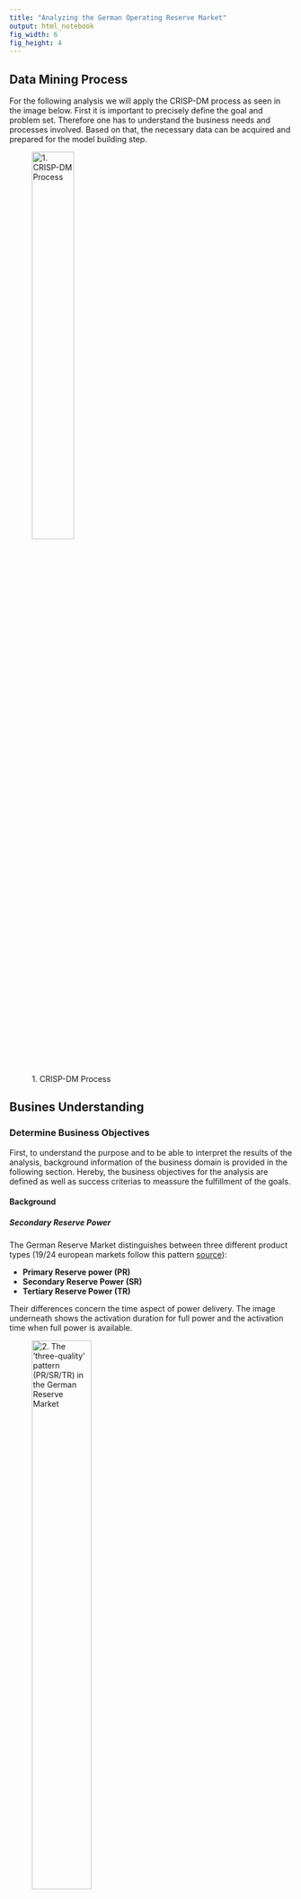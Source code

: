 ```yaml
---
title: "Analyzing the German Operating Reserve Market"
output: html_notebook
fig_width: 6 
fig_height: 4
---
```





## Data Mining Process

For the following analysis we will apply the CRISP-DM process as seen in the image below. First it is important to precisely define the goal and problem set. Therefore one has to understand the business needs and processes involved. Based on that, the necessary data can be acquired and prepared for the model building step.


![1. CRISP-DM Process](/Users/Timo/Documents/Studium/2.\ Master/Masterarbeit/\[3\]_Ausarbeitung/LaTex/GER_version/1_graphics/crisp_dm.png){ width=42% }


## Busines Understanding

### Determine Business Objectives

First, to understand the purpose and to be able to interpret the results of the analysis, background information of the business domain is provided in the following section. Hereby, the business objectives for the analysis are defined as well as success criterias to meassure the fulfillment of the goals.

#### Background


##### Secondary Reserve Power

The German Reserve Market distinguishes between three different product types (19/24 european markets follow this pattern [source](http://www.strommarkttreffen.org/2016-1-22-Ocker-German-Secondary-Balancing-Power-Market.pdf.pdf)):

- **Primary Reserve power (PR)**
- **Secondary Reserve Power (SR)**
- **Tertiary Reserve Power (TR)**

Their differences concern the time aspect of power delivery. The image underneath shows the activation duration for full power and the activation time when full power is available. 


![2. The 'three-quality' pattern (PR/SR/TR) in the German Reserve Market](/Users/Timo/Documents/Studium/2.\ Master/Masterarbeit/\[3\]_Ausarbeitung/LaTex/GER_version/1_graphics/rl_timeline.png){ width=50% }

The focus of this analysis lies on the Secondary Reserve Power since its activation time is reasonable for common energy suppliers. The market for SR is also the biggest. 


##### German Reserve Market

Along with the ... law in 2009 the four german TSOs joined and control the German Reserve Market. Their duty for transparency led to the plattform [regelleistung.net](https://www.regelleistung.net). There all data around the reserve market is published. Also the auction results of the SR. Those auctions are held weeklys from monday till wednesday. The offers account for one week (monday till sunday) and are divided in main period and sub period as well as negative and positive SR. An offer consists of a power price, a work price and the offered SR (negative or positive and its amount in MW). 


##### Scenario: Facility 

#### Objective

The overall aim is to give a more precise estimation for the call probability of working prices of the secondary reserve power. Those probabilities can be used as an input paramter for an optimization algorithm which controlls the energy purchasing and selling flow in both primary energy market and reserve energy market. By now the optimal working prices are set to exceed the contribution margin.


#### Success Criterias


### Assess situation

Satus Quo, Resources, Requirements, Assumptions, Constraints, Terminology





### Determine Data mining Goals

Goals, success criterias







### Data Understanding

Next, we will focus on the understanding of the data. As mentioned previously, the main source is the transparent internet platform [regelleistung.net](https://www.regelleistung.net)

#### Collect Data

A R package exists `rmarketcrawlR` accessable via [github](https://github.com/wagnertimo/rmarketcrawlR) which allows crawiling the platform. It also provides additional functions to approximate minutely secondary reserve calls and hence calculate marginal work prices. 
To get started with the package use `devtools` and its `ìnstall_github()` function.

```r
library(devtools)
install_github("wagnertimo/rmarketcrawlR")
```

Than you are able to activate the library and aquire the secondary reserve powerd data. We will focus on the year 2016 and get the results of the auctions, the 15 minute reserve calls and the 4 seconds reserve needs. The values rely to the *Netzregelverbund* , a composition of the four german TSOs. After all the data is crawled from the internet, the marginal work prices can be computed by approximating minutely reserve calls.

```r
# Activate the package in the workspace
library(rmarketcrawlR)

# Set logging true to be able to comprehend the steps or errors
setLogging(TRUE)

# Get the data of 2016 for operating needs, calls and auctions of secondary reserve power from the Netzregelverbund
needs.2016 = getReserveNeeds('01.01.2016', '31.01.2016')
calls.2016 = getReserveCalls('01.01.2016', '31.01.2016', '6', 'SRL')
auctions.2016 = getReserveAuctions('01.01.2016', '31.01.2016', '2')

# Calculate the marginal work prices for 2016 with 2 cores --> This step takes a while
mwp.2016 = getMarginalWorkPrices(needs.2016, calls.2016, auctions.2016, numCores = 2)
```


For further informations about the  `rmarketcrawlR` package read the `README.md` and the documentation.


#### Describe Data

Missing values for 15 minute calls of SR of the *Netzregelverbund* in 2013, 2012 and 2011:
```r
# FOR 2013
nrow(calls.2013[is.na(calls.2013$neg_MW), ])
# [1] 37 --> ca. 0.11%
calls.2013[is.na(calls.2013$neg_MW), "DateTime"]
# [1] "2013-04-03 19:00:00 CEST" "2013-06-04 15:00:00 CEST"
# [3] "2013-09-18 08:30:00 CEST" "2013-12-04 15:45:00 CET" 
# [5] "2013-12-04 16:00:00 CET"  "2013-12-04 16:15:00 CET" 
# [7] "2013-12-04 16:30:00 CET"  "2013-12-04 16:45:00 CET" 
# [9] "2013-12-04 17:00:00 CET"  "2013-12-04 17:15:00 CET" 
# [11] "2013-12-04 17:30:00 CET"  "2013-12-04 17:45:00 CET" 
# [13] "2013-12-04 18:00:00 CET"  "2013-12-04 18:15:00 CET" 
# [15] "2013-12-04 18:30:00 CET"  "2013-12-04 18:45:00 CET" 
# [17] "2013-12-04 19:00:00 CET"  "2013-12-04 19:15:00 CET" 
# [19] "2013-12-04 19:30:00 CET"  "2013-12-04 19:45:00 CET" 
# [21] "2013-12-04 20:00:00 CET"  "2013-12-04 20:15:00 CET" 
# [23] "2013-12-04 20:30:00 CET"  "2013-12-04 20:45:00 CET" 
# [25] "2013-12-04 21:00:00 CET"  "2013-12-04 21:15:00 CET" 
# [27] "2013-12-04 21:30:00 CET"  "2013-12-04 21:45:00 CET" 
# [29] "2013-12-04 22:00:00 CET"  "2013-12-04 22:15:00 CET" 
# [31] "2013-12-04 22:30:00 CET"  "2013-12-04 22:45:00 CET" 
# [33] "2013-12-04 23:00:00 CET"  "2013-12-04 23:15:00 CET" 
# [35] "2013-12-04 23:30:00 CET"  "2013-12-04 23:45:00 CET" 
# [37] "2013-12-07 20:00:00 CET"

# FOR 2012
nrow(calls.2012[is.na(calls.2012$neg_MW), ])
# [1] 38 --> ca. 0.11%
calls.2012[is.na(calls.2012$neg_MW), "DateTime"]
# [1] "2012-02-26 20:30:00 CET"  "2012-02-26 20:45:00 CET" 
# [3] "2012-02-26 21:00:00 CET"  "2012-02-26 21:15:00 CET" 
# [5] "2012-02-26 21:30:00 CET"  "2012-02-26 21:45:00 CET" 
# [7] "2012-02-26 22:00:00 CET"  "2012-02-26 22:15:00 CET" 
# [9] "2012-02-26 22:30:00 CET"  "2012-02-26 22:45:00 CET" 
# [11] "2012-02-26 23:00:00 CET"  "2012-02-26 23:15:00 CET" 
# [13] "2012-02-26 23:30:00 CET"  "2012-02-26 23:45:00 CET" 
# [15] "2012-08-05 00:00:00 CEST" "2012-09-09 00:00:00 CEST"
# [17] "2012-10-27 00:00:00 CEST" "2012-10-27 00:15:00 CEST"
# [19] "2012-10-27 00:30:00 CEST" "2012-10-27 00:45:00 CEST"
# [21] "2012-10-27 01:00:00 CEST" "2012-10-27 01:15:00 CEST"
# [23] "2012-10-27 01:30:00 CEST" "2012-10-27 01:45:00 CEST"
# [25] "2012-10-27 02:00:00 CEST" "2012-10-27 02:15:00 CEST"
# [27] "2012-10-27 02:30:00 CEST" "2012-10-27 02:45:00 CEST"
# [29] "2012-10-27 03:00:00 CEST" "2012-10-27 03:15:00 CEST"
# [31] "2012-10-27 03:30:00 CEST" "2012-10-27 03:45:00 CEST"
# [33] "2012-10-27 04:00:00 CEST" "2012-10-27 04:15:00 CEST"
# [35] "2012-10-27 04:30:00 CEST" "2012-10-27 04:45:00 CEST"
# [37] "2012-10-27 05:00:00 CEST" "2012-10-27 05:15:00 CEST"

# FOR 2011
nrow(calls.2011[is.na(calls.2011$neg_MW), ])
# [1] 235 --> ca. 1.33%
calls.2011[is.na(calls.2011$neg_MW), "DateTime"]
# (..)

```


#### Explore Data

##### Auctions Data

Firstly, we will investigate the auction results for the SR in 2016. Since we are interested in the work prices, we are going to plot the average work price bid for each week seperated by main and sub period as well as negative and positive SR.

```r
# filter by direction
# and get the average of the work price offers
auctions.2016 %>%
  group_by_(.dots = c("date_from", "Direction")) %>%
  summarise(avg = mean(work_price)) %>%
  ggplot(aes(x = date_from, y = avg, colour = Direction)) + 
        geom_line()

```



##### Marginal Work Prices



```r

ggplot(data = data.pos, aes(x=marginal_work_price)) +
  geom_histogram(aes(y = (..count..)/sum(..count..)), breaks = seq(0, 100, 1),
                 col="green",
                 fill="green",
                 alpha = .5) +
  labs(title="Histogram for Marginal Work Prices with positive Reserve Power in 2016") +
  labs(x="Marginal Work Price", y="Count")

```






